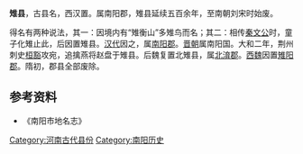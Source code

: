 '''雉县'''，古县名，西汉置。属南阳郡，雉县延续五百余年，至南朝刘宋时始废。

得名有两种说法，其一：因境内有“雉衡山”多雉鸟而名；其二：相传[[秦文公|秦文公]]时，童子化雉止此，后因置雉县。[[汉代|汉代]]因之，属[[南阳郡|南阳郡]]。[[晋朝|晋朝]]属南阳国。大和二年，荆州刺史[[桓豁|桓豁]]攻宛，追擒燕将赵盘于雉县。后魏复置北雉县，属[[北淯郡|北淯郡]]。[[西魏|西魏]]因置[[雉阳郡|雉阳郡]]。隋初，郡县全部废除。

==参考资料==
*《南阳市地名志》

{{已废的南阳市古代行政区划}}

[[Category:河南古代县份|Category:河南古代县份]]
[[Category:南阳历史|Category:南阳历史]]